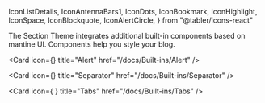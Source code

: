   IconListDetails,
  IconAntennaBars1,
  IconDots,
  IconBookmark,
  IconHighlight,
  IconSpace,
  IconBlockquote,
  IconAlertCircle,
} from "@tabler/icons-react"

The Section Theme integrates additional built-in components based on mantine UI. Components help you style your blog.


<Cards>
 
 <Card
    icon={<IconAlertCircle />}
    title="Alert"
    href="/docs/Built-ins/Alert"
  />
  
 
 <Card
    icon={<IconDots />}
    title="Separator"
    href="/docs/Built-ins/Separator"
  />

 <Card
    icon={ <IconListDetails /> }
    title="Tabs"
    href="/docs/Built-ins/Tabs"
  />
</Cards>

